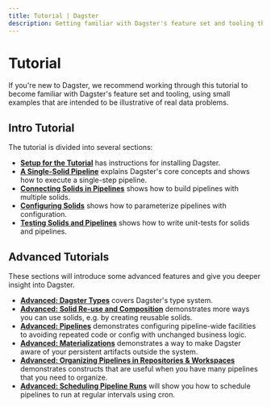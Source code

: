 ```yaml
---
title: Tutorial | Dagster
description: Getting familiar with Dagster's feature set and tooling through a hands-on tutorial
---
```


# Tutorial

If you're new to Dagster, we recommend working through this tutorial to become
familiar with Dagster's feature set and tooling, using small examples that are
intended to be illustrative of real data problems.

## Intro Tutorial

The tutorial is divided into several sections:

- [**Setup for the Tutorial**](/tutorial/intro-tutorial/setup) has instructions for installing Dagster.
- [**A Single-Solid Pipeline**](/tutorial/intro-tutorial/single-solid-pipeline) explains Dagster's
  core concepts and shows how to execute a single-step pipeline.
- [**Connecting Solids in Pipelines**](/tutorial/intro-tutorial/connecting-solids) shows how to build
  pipelines with multiple solids.
- [**Configuring Solids**](/tutorial/intro-tutorial/configuring-solids) shows how to parameterize
  pipelines with configuration.
- [**Testing Solids and Pipelines**](/tutorial/intro-tutorial/testable) shows how to write unit-tests
  for solids and pipelines.

## Advanced Tutorials

These sections will introduce some advanced features and give you deeper insight into Dagster.

- [**Advanced: Dagster Types**](/tutorial/advanced-tutorial/types) covers Dagster's type system.
- [**Advanced: Solid Re-use and Composition**](/tutorial/advanced-tutorial/solids) demonstrates more ways you can
  use solids, e.g. by creating reusable solids.
- [**Advanced: Pipelines**](/tutorial/advanced-tutorial/pipelines) demonstrates configuring
  pipeline-wide facilities to avoiding repeated code or config with unchanged business logic.
- [**Advanced: Materializations**](/tutorial/advanced-tutorial/materializations) demonstrates a way to
  make Dagster aware of your persistent artifacts outside the system.
- [**Advanced: Organizing Pipelines in Repositories & Workspaces**](/tutorial/advanced-tutorial/repositories)
  demonstrates constructs that are useful when you have many pipelines that you need to organize.
- [**Advanced: Scheduling Pipeline Runs**](/tutorial/advanced-tutorial/scheduling) will show you how to
  schedule pipelines to run at regular intervals using cron.
